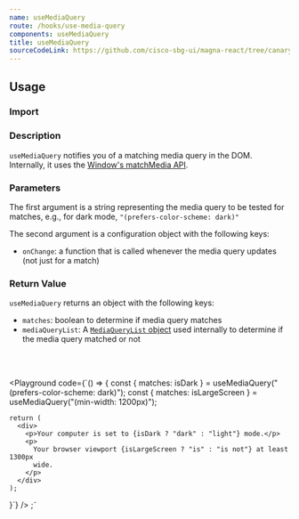 ```yaml
---
name: useMediaQuery
route: /hooks/use-media-query
components: useMediaQuery
title: useMediaQuery
sourceCodeLink: https://github.com/cisco-sbg-ui/magna-react/tree/canary/framework/hooks/useMediaQuery
---
```


## Usage

### Import

<ComponentImport components="useMediaQuery" />

### Description

`useMediaQuery` notifies you of a matching media query in the DOM. Internally, it uses the [Window's matchMedia API](https://developer.mozilla.org/en-US/docs/Web/API/Window/matchMedia).

### Parameters

The first argument is a string representing the media query to be tested for matches, e.g., for dark mode, `"(prefers-color-scheme: dark)"`

The second argument is a configuration object with the following keys:

- `onChange`: a function that is called whenever the media query updates (not just for a match)

### Return Value

`useMediaQuery` returns an object with the following keys:

- `matches`: boolean to determine if media query matches
- `mediaQueryList`: A [`MediaQueryList` object](https://developer.mozilla.org/en-US/docs/Web/API/MediaQueryList) used internally to determine if the media query matched or not

<br />
<br />

<Playground
  code={`() => {
    const { matches: isDark } = useMediaQuery("(prefers-color-scheme: dark)");
    const { matches: isLargeScreen } = useMediaQuery("(min-width: 1200px)");

    return (
      <div>
        <p>Your computer is set to {isDark ? "dark" : "light"} mode.</p>
        <p>
          Your browser viewport {isLargeScreen ? "is" : "is not"} at least 1300px
          wide.
        </p>
      </div>
    );

}`}
/>
;˜

